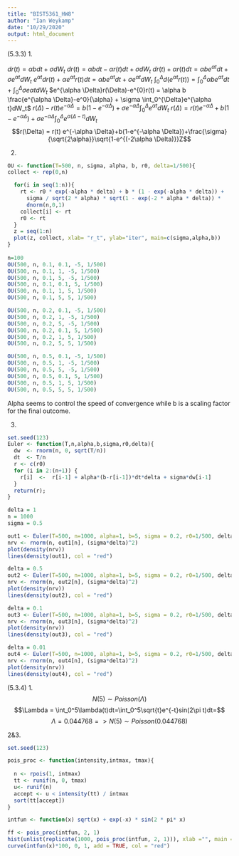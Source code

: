 ```yaml
---
title: "BIST5361_HW8"
author: "Ian Weykamp"
date: "10/29/2020"
output: html_document
---
```


(5.3.3)
1.

$dr(t)=\alpha b dt+\sigma dW_t$
$dr(t)=\alpha b dt - \alpha r(t) dt + \sigma dW_t$
$dr(t) + \alpha r(t) dt = \alpha b e^{\alpha t} dt +\sigma e^{\alpha t} dW_t$
$e^{\alpha t}d r(t) + \alpha e^{\alpha t} r(t) dt = \alpha b e^{\alpha t} dt + \sigma e^{\alpha t} dW_t$
$\int_0^{\Delta}d(e^{\alpha t}r(t))=\int_0^{\Delta} \alpha b e^{\alpha t} dt + \int_0^{\Delta} \sigma e{\alpha t}dW_t$
$e^{\alpha \Delta}r(\Delta)-e^{0}r(t) = \alpha b \frac{e^{\alpha \Delta}-e^0}{\alpha} + \sigma \int_0^{\Delta}e^{\alpha t}dW_t$
$r(\Delta) - r(t)e^{-\alpha \Delta}=b(1-e^{-\alpha \Delta})+\sigma e^{-\alpha \Delta} \int_0^{\Delta}e^{\alpha t}dW_t$
$r(\Delta) = r(t) e^{-\alpha \Delta}+b(1-e^{-\alpha \Delta})+\sigma e^{-\alpha \Delta} \int_0^{\Delta}e^{\alpha (\Delta-t)}dW_t$
$$r(\Delta) = r(t) e^{-\alpha \Delta}+b(1-e^{-\alpha \Delta})+\frac{\sigma}{\sqrt{2\alpha}}\sqrt{1-e^{(-2\alpha \Delta)}}Z$$

2.
````r
OU <- function(T=500, n, sigma, alpha, b, r0, delta=1/500){
collect <- rep(0,n)

  for(i in seq(1:n)){
    rt <- r0 * exp(-alpha * delta) + b * (1 - exp(-alpha * delta)) + 
      sigma / sqrt(2 * alpha) * sqrt(1 - exp(-2 * alpha * delta)) * 
      dnorm(n,0,1)
    collect[i] <- rt
    r0 <- rt
  }
  z = seq(1:n)
  plot(z, collect, xlab= "r_t", ylab="iter", main=c(sigma,alpha,b))
}
  
n=100
OU(500, n, 0.1, 0.1, -5, 1/500)
OU(500, n, 0.1, 1, -5, 1/500)
OU(500, n, 0.1, 5, -5, 1/500)
OU(500, n, 0.1, 0.1, 5, 1/500)
OU(500, n, 0.1, 1, 5, 1/500)
OU(500, n, 0.1, 5, 5, 1/500)

OU(500, n, 0.2, 0.1, -5, 1/500)
OU(500, n, 0.2, 1, -5, 1/500)
OU(500, n, 0.2, 5, -5, 1/500)
OU(500, n, 0.2, 0.1, 5, 1/500)
OU(500, n, 0.2, 1, 5, 1/500)
OU(500, n, 0.2, 5, 5, 1/500)

OU(500, n, 0.5, 0.1, -5, 1/500)
OU(500, n, 0.5, 1, -5, 1/500)
OU(500, n, 0.5, 5, -5, 1/500)
OU(500, n, 0.5, 0.1, 5, 1/500)
OU(500, n, 0.5, 1, 5, 1/500)
OU(500, n, 0.5, 5, 5, 1/500)

````

Alpha seems to control the speed of convergence while b is a scaling factor for the final outcome.


3.
````r
set.seed(123)
Euler <- function(T,n,alpha,b,sigma,r0,delta){
  dw  <- rnorm(n, 0, sqrt(T/n))
  dt  <- T/n
  r <- c(r0)
  for (i in 2:(n+1)) {
    r[i]  <-  r[i-1] + alpha*(b-r[i-1])*dt*delta + sigma*dw[i-1]
  }
  return(r);
}

delta = 1
n = 1000
sigma = 0.5

out1 <- Euler(T=500, n=1000, alpha=1, b=5, sigma = 0.2, r0=1/500, delta)
nrv <- rnorm(n, out1[n], (sigma*delta)^2)
plot(density(nrv))
lines(density(out1), col = "red")

delta = 0.5
out2 <- Euler(T=500, n=1000, alpha=1, b=5, sigma = 0.2, r0=1/500, delta)
nrv <- rnorm(n, out2[n], (sigma*delta)^2)
plot(density(nrv))
lines(density(out2), col = "red")

delta = 0.1
out3 <- Euler(T=500, n=1000, alpha=1, b=5, sigma = 0.2, r0=1/500, delta)
nrv <- rnorm(n, out3[n], (sigma*delta)^2)
plot(density(nrv))
lines(density(out3), col = "red")

delta = 0.01
out4 <- Euler(T=500, n=1000, alpha=1, b=5, sigma = 0.2, r0=1/500, delta)
nrv <- rnorm(n, out4[n], (sigma*delta)^2)
plot(density(nrv))
lines(density(out4), col = "red")

````

(5.3.4)
1.
$$N(5) \sim Poisson(\Lambda)$$
$$\Lambda = \int_0^5\lambda(t)dt=\int_0^5\sqrt{t}e^{-t}sin(2\pi t)dt=$$
$$\Lambda =0.044768 => N(5) \sim Poisson(0.044768)$$

2&3.
````r
set.seed(123)

pois_proc <- function(intensity,intmax, tmax){
  
  n <- rpois(1, intmax)
  tt <- runif(n, 0, tmax)
  u<- runif(n)
  accept <- u < intensity(tt) / intmax
  sort(tt[accept])
}

intfun <- function(x) sqrt(x) + exp(-x) * sin(2 * pi* x)

ff <- pois_proc(intfun, 2, 1)
hist(unlist(replicate(1000, pois_proc(intfun, 2, 1))), xlab ="", main = "Simulated Data")
curve(intfun(x)*100, 0, 1, add = TRUE, col = "red")
````


